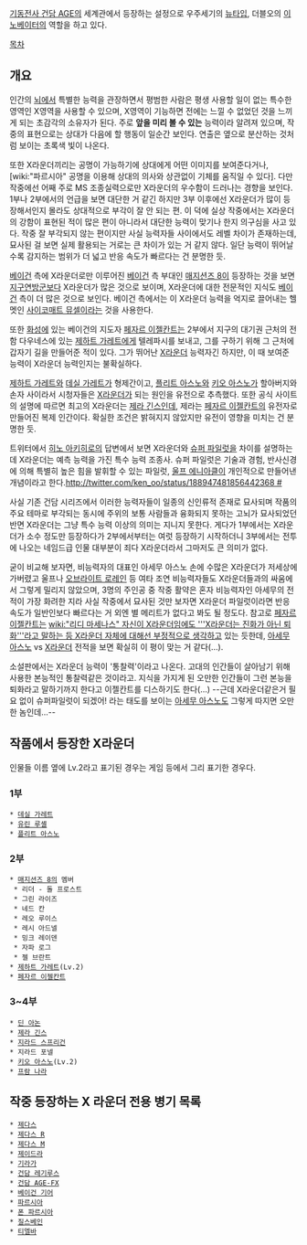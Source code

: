 [[기동전사 건담 AGE]]의 세계관에서 등장하는 설정으로 우주세기의 [[뉴타입]], 더블오의 [[이노베이터]]의 역할을 하고 있다.

[[목차]]

== 개요 ==
인간의 [[뇌]]에서 특별한 능력을 관장하면서 평범한 사람은 평생 사용할 일이 없는 특수한 영역인 X영역을 사용할 수 있으며, X영역이 기능하면 전에는 느낄 수 없었던 것을 느끼게 되는 초감각의 소유자가 된다. 주로 '''앞을 미리 볼 수 있는''' 능력이라 알려져 있으며, 작중의 표현으로는 상대가 다음에 할 행동이 일순간 보인다. 연출은 옆으로 분산하는 것처럼 보이는 초록색 빛이 나온다.

또한 X라운더끼리는 공명이 가능하기에 상대에게 어떤 이미지를 보여준다거나, [wiki:"파르시아" 공명을 이용해 상대의 의사와 상관없이 기체를 움직일 수 있다]. 다만 작중에선 어째 주로 MS 조종실력으로만 X라운더의 우수함이 드러나는 경향을 보인다. 1부나 2부에서의 언급을 보면 대단한 거 같긴 하지만 3부 이후에선 X라운더가 많이 등장해서인지 몰라도 상대적으로 부각이 잘 안 되는 편. 이 덕에 실상 작중에서는 X라운더의 강함이 표현된 적이 많은 편이 아니라서 대단한 능력이 맞기나 한지 의구심을 사고 있다. 작중 잘 부각되지 않는 편이지만 사실 능력자들 사이에서도 레벨 차이가 존재하는데, 묘사된 걸 보면 실제 활용되는 거로는 큰 차이가 있는 거 같지 않다. 일단 능력이 뛰어날수록 감지하는 범위가 더 넓고 반응 속도가 빠르다는 건 분명한 듯.

[[베이건]] 측에 X라운더로만 이루어진 [[베이건]] 측 부대인 [[매지션즈 8]]이 등장하는 것을 보면 [[지구연방군]]보다 X라운더가 많은 것으로 보이며, X라운더에 대한 전문적인 지식도 [[베이건]] 측이 더 많은 것으로 보인다. 베이건 측에서는 이 X라운더 능력을 억지로 끌어내는 헬멧인 [[사이코매트 뮤셀]]이라는 것을 사용한다.

또한 [[화성]]에 있는 베이건의 지도자 [[페자르 이젤칸트]]는 2부에서 지구의 대기권 근처의 전함 다우네스에 있는 [[제하트 가레트]]에게 텔레파시를 보내고, 그를 구하기 위해 그 근처에 갑자기 길을 만들어준 적이 있다. 그가 뛰어난 [[X라운더]] 능력자긴 하지만, 이 때 보여준 능력이 X라운더 능력인지는 불확실하다.

[[제하트 가레트]]와 [[데실 가레트]]가 형제간이고, [[플리트 아스노]]와 [[키오 아스노]]가 할아버지와 손자 사이라서 시청자들은 [[X라운더]]가 되는 원인을 유전으로 추측했다. 또한 공식 사이트의 설명에 따르면 최고의 X라운더는 [[제라 긴스]]인데, 제라는 [[페자르 이젤칸트]]의 유전자로 만들어진 복제 인간이다. 확실한 조건은 밝혀지지 않았지만 유전이 영향을 미치는 건 분명한 듯.

트위터에서 [[히노 아키히로]]의 답변에서 보면 X라운더와 [[슈퍼 파일럿]]을 차이를 설명하는데 X라운더는 예측 능력을 가진 특수 능력 조종사. 슈퍼 파일럿은 기술과 경험, 반사신경에 의해 특별히 높은 힘을 발휘할 수 있는 파일럿, [[울프 에니아클]]이 개인적으로 만들어낸 개념이라고 한다.[[http://twitter.com/ken_oo/status/188947481856442368 #]]

사실 기존 건담 시리즈에서 이러한 능력자들이 일종의 신인류적 존재로 묘사되며 작품의 주요 테마로 부각되는 동시에 주위의 보통 사람들과 융화되지 못하는 고뇌가 묘사되었던 반면 X라운더는 그냥 특수 능력 이상의 의미는 지니지 못한다. 게다가 1부에서는 X라운더가 소수 정도만 등장하다가 2부에서부터는 여럿 등장하기 시작하더니 3부에서는 전투에 나오는 네임드급 인물 대부분이 죄다 X라운더라서 그마저도 큰 의미가 없다.

굳이 비교해 보자면, 비능력자의 대표인 아세무 아스노 손에 수많은 X라운더가 저세상에 가버렸고 울프나 [[오브라이트 로레인]] 등 여타 조연 비능력자들도 X라운더들과의 싸움에서 그렇게 밀리지 않았으며, 3명의 주인공 중 작중 활약은 혼자 비능력자인 아세무의 전적이 가장 화려한 지라 사실 작중에서 묘사된 것만 보자면 X라운더 파일럿이라면 반응 속도가 일반인보다 빠르다는 거 외엔 별 메리트가 없다고 봐도 될 정도다. 참고로 [[페자르 이젤칸트]]는 [[wiki:"리디 마세나스" 자신이 X라운더임에도 '''X라운더는 진화가 아닌 퇴화'''라고 말하는 등 X라운더 자체에 대해선 부정적으로 생각]]하고 있는 듯한데, [[아세무 아스노]] vs [[X라운더]] 전적을 보면 확실히 이 평이 맞는 거 같다(...).

소설판에서는 X라운더 능력이 '통찰력'이라고 나온다. 고대의 인간들이 살아남기 위해 사용한 본능적인 통찰력같은 것이라고. 지식을 가지게 된 오만한 인간들이 그런 본능을 퇴화라고 말하기까지 한다고 이젤칸트를 디스하기도 한다(...) --근데 X라운더같은거 필요 없이 슈퍼파일럿이 되겠어! 라는 태도를 보이는 [[아세무 아스노]]도 그렇게 따지면 오만한 놈인데...--

== 작품에서 등장한 X라운더 ==
인물들 이름 옆에 Lv.2라고 표기된 경우는 게임 등에서 그리 표기한 경우다.

=== 1부 ===
 * [[데실 가레트]]
 * [[유린 루셸]]
 * [[플리트 아스노]]

=== 2부 ===
 * [[매지션즈 8]]의 멤버
  * 리더 - 돌 프로스트
  * 그린 라이즈
  * 네드 칸 
  * 레오 루이스
  * 레시 아드넬
  * 밍크 레이덴
  * 자파 로그
  * 젤 브란트
 * [[제하트 가레트]](Lv.2)
 * [[페자르 이젤칸트]]

=== 3~4부 ===
 * [[딘 아논]]
 * [[제라 긴스]]
 * [[지라드 스프리건]]
 * 지라드 포넬
 * [[키오 아스노]](Lv.2)
 * [[프람 나라]]

== 작중 등장하는 X 라운더 전용 병기 목록 ==
 * [[제다스]]
 * [[제다스 R]]
 * [[제다스 M]] 
 * [[제이드라]]
 * [[기라가]]
 * [[건담 레기루스]]
 * [[건담 AGE-FX]]
 * [[베이건 기어]]
 * [[파르시아]]
 * [[폰 파르시아]]
 * [[질스베인]]
 * [[티엘바]]
